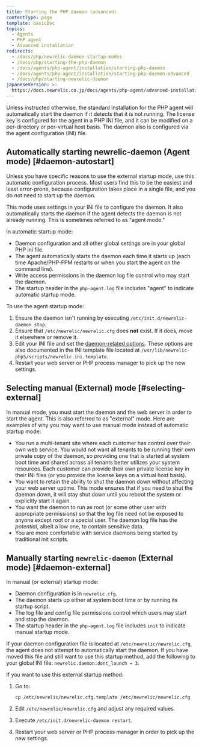 ```yaml
---
title: Starting the PHP daemon (advanced)
contentType: page
template: basicDoc
topics:
  - Agents
  - PHP agent
  - Advanced installation
redirects:
  - /docs/php/newrelic-daemon-startup-modes
  - /docs/php/starting-the-php-daemon
  - /docs/agents/php-agent/installation/starting-php-daemon
  - /docs/agents/php-agent/installation/starting-php-daemon-advanced
  - /docs/php/starting-newrelic-daemon
japaneseVersion: >-
  https://docs.newrelic.co.jp/docs/agents/php-agent/advanced-installation/starting-php-daemon-advanced
---
```


Unless instructed otherwise, the standard installation for the PHP agent will automatically start the daemon if it detects that it is not running. The license key is configured for the agent in a PHP INI file, and it can be modified on a per-directory or per-virtual host basis. The daemon also is configured via the agent configuration (INI) file.

## Automatically starting newrelic-daemon (Agent mode) [#daemon-autostart]

<Callout variant="tip">
  Unless you have specific reasons to use the external startup mode, use this automatic configuration process. Most users find this to be the easiest and least error-prone, because configuration takes place in a single file, and you do not need to start up the daemon.
</Callout>

This mode uses settings in your INI file to configure the daemon. It also automatically starts the daemon if the agent detects the daemon is not already running. This is sometimes referred to as "agent mode."

In automatic startup mode:

* Daemon configuration and all other global settings are in your global PHP ini file.
* The agent automatically starts the daemon each time it starts up (each time Apache/PHP-FPM restarts or when you start the agent on the command line).
* Write access permissions in the daemon log file control who may start the daemon.
* The startup header in the `php-agent.log` file includes "agent" to indicate automatic startup mode.

To use the agent startup mode:

1. Ensure the daemon isn't running by executing `/etc/init.d/newrelic-daemon stop`.
2. Ensure that `/etc/newrelic/newrelic.cfg` does **not** exist. If it does, move it elsewhere or remove it.
3. Edit your INI file and set the [daemon-related options](/docs/agents/php-agent/configuration/php-agent-newrelicini-settings#inivar-daemon-settings). These options are also documented in the INI template file located at `/usr/lib/newrelic-php5/scripts/newrelic.ini.template`.
4. Restart your web server or PHP process manager to pick up the new settings.

## Selecting manual (External) mode [#selecting-external]

In manual mode, you must start the daemon and the web server in order to start the agent. This is also referred to as "external" mode. Here are examples of why you may want to use manual mode instead of automatic startup mode:

* You run a multi-tenant site where each customer has control over their own web service. You would not want all tenants to be running their own private copy of the daemon, so providing one that is started at system boot time and shared across all tenants better utilizes your system resources. Each customer can provide their own private license key in their INI files (or you provide the license keys on a virtual host basis).
* You want to retain the ability to shut the daemon down without affecting your web server uptime. This mode ensures that if you need to shut the daemon down, it will stay shut down until you reboot the system or explicitly start it again.
* You want the daemon to run as root (or some other user with appropriate permissions) so that the log file need not be exposed to anyone except root or a special user. The daemon log file has the _potential_, albeit a low one, to contain sensitive data.
* You are more comfortable with service daemons being started by traditional init scripts.

## Manually starting `newrelic-daemon` (External mode) [#daemon-external]

In manual (or external) startup mode:

* Daemon configuration is in `newrelic.cfg`.
* The daemon starts up either at system boot time or by running its startup script.
* The log file and config file permissions control which users may start and stop the daemon.
* The startup header in the `php-agent.log` file includes `init` to indicate manual startup mode.

If your daemon configuration file is located at `/etc/newrelic/newrelic.cfg`, the agent does not attempt to automatically start the daemon. If you have moved this file and still want to use this startup method, add the following to your global INI file: `newrelic.daemon.dont_launch = 3`.

If you want to use this external startup method:

1. Go to:

   ```
   cp /etc/newrelic/newrelic.cfg.template /etc/newrelic/newrelic.cfg
   ```
2. Edit `/etc/newrelic/newrelic.cfg` and adjust any required values.
3. Execute `/etc/init.d/newrelic-daemon restart`.
4. Restart your web server or PHP process manager in order to pick up the new settings.
